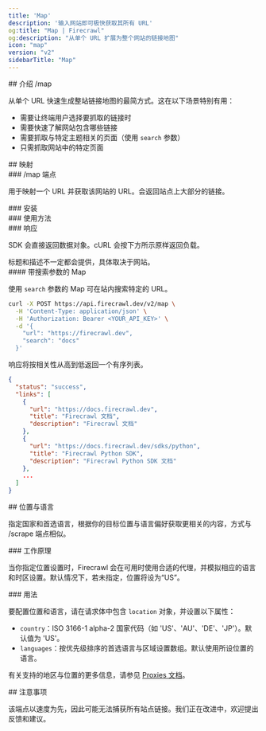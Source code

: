 ```yaml
---
title: 'Map'
description: '输入网站即可极快获取其所有 URL'
og:title: "Map | Firecrawl"
og:description: "从单个 URL 扩展为整个网站的链接地图"
icon: "map"
version: "v2"
sidebarTitle: "Map"
---
```



<div id="introducing-map">
  ## 介绍 /map
</div>

从单个 URL 快速生成整站链接地图的最简方式。这在以下场景特别有用：

* 需要让终端用户选择要抓取的链接时
* 需要快速了解网站包含哪些链接
* 需要抓取与特定主题相关的页面（使用 `search` 参数）
* 只需抓取网站中的特定页面

<div id="mapping">
  ## 映射
</div>

<div id="map-endpoint">
  ### /map 端点
</div>

用于映射一个 URL 并获取该网站的 URL。会返回站点上大部分的链接。

<div id="installation">
  ### 安装
</div>

<CodeGroup>
  <InstallationPython />

  <InstallationJavaScript />
</CodeGroup>

<div id="usage">
  ### 使用方法
</div>

<CodeGroup>
  <MapPython />

  <MapJavaScript />
</CodeGroup>

<div id="response">
  ### 响应
</div>

SDK 会直接返回数据对象。cURL 会按下方所示原样返回负载。

<MapResponse />

<Warning>
  标题和描述不一定都会提供，具体取决于网站。
</Warning>

<div id="map-with-search">
  #### 带搜索参数的 Map
</div>

使用 `search` 参数的 Map 可在站内搜索特定的 URL。

```bash cURL
curl -X POST https://api.firecrawl.dev/v2/map \
  -H 'Content-Type: application/json' \
  -H 'Authorization: Bearer <YOUR_API_KEY>' \
  -d '{
    "url": "https://firecrawl.dev",
    "search": "docs"
  }'
```

响应将按相关性从高到低返回一个有序列表。

```json
{
  "status": "success",
  "links": [
    {
      "url": "https://docs.firecrawl.dev",
      "title": "Firecrawl 文档",
      "description": "Firecrawl 文档"
    },
    {
      "url": "https://docs.firecrawl.dev/sdks/python",
      "title": "Firecrawl Python SDK",
      "description": "Firecrawl Python SDK 文档"
    },
    ...
  ]
}
```

<div id="location-and-language">
  ## 位置与语言
</div>

指定国家和首选语言，根据你的目标位置与语言偏好获取更相关的内容，方式与 /scrape 端点相似。

<div id="how-it-works">
  ### 工作原理
</div>

当你指定位置设置时，Firecrawl 会在可用时使用合适的代理，并模拟相应的语言和时区设置。默认情况下，若未指定，位置将设为“US”。

<div id="usage">
  ### 用法
</div>

要配置位置和语言，请在请求体中包含 `location` 对象，并设置以下属性：

* `country`：ISO 3166-1 alpha-2 国家代码（如 &#39;US&#39;、&#39;AU&#39;、&#39;DE&#39;、&#39;JP&#39;）。默认值为 &#39;US&#39;。
* `languages`：按优先级排序的首选语言与区域设置数组。默认使用所设位置的语言。

<CodeGroup>
  <MapLocationPython />

  <MapLocationNode />

  <MapLocationCURL />
</CodeGroup>

有关支持的地区与位置的更多信息，请参见 [Proxies 文档](/zh/features/proxies)。

<div id="considerations">
  ## 注意事项
</div>

该端点以速度为先，因此可能无法捕获所有站点链接。我们正在改进中，欢迎提出反馈和建议。
